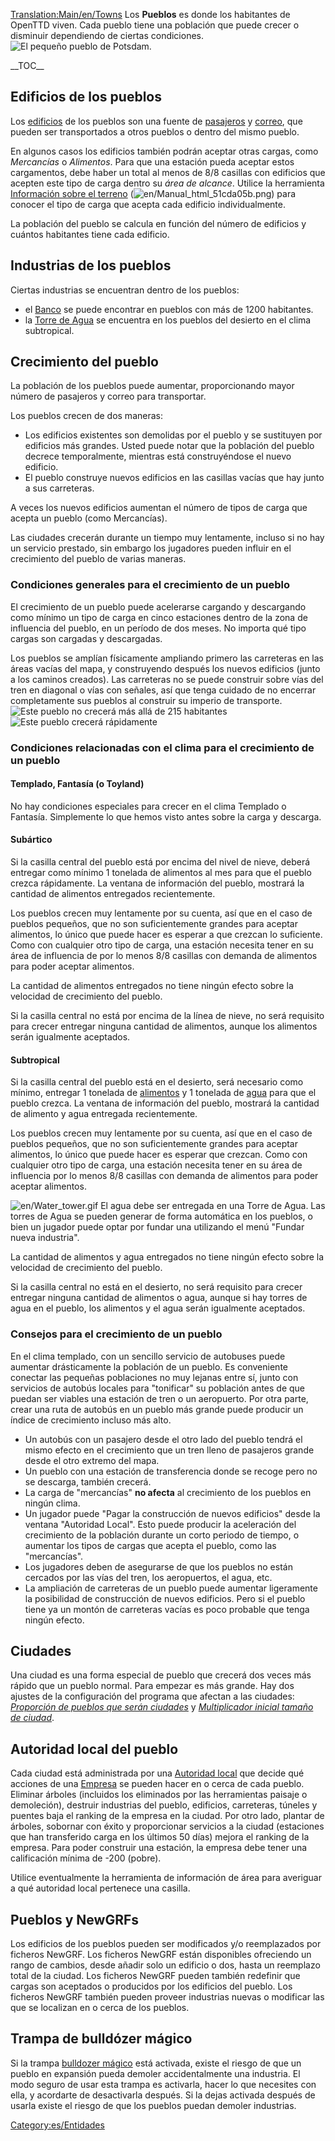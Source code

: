 [[Translation:Main/en/Towns]]{{en/-}}{{es/Tabla de contenido}}
Los '''Pueblos''' es donde los habitantes de OpenTTD viven. Cada pueblo tiene una población que puede crecer o disminuir dependiendo de ciertas condiciones.
[[File:en/Town.png|frame|left|El pequeño pueblo de Potsdam.]]

__TOC__
{{en/-}}
==Edificios de los pueblos==
Los [[Main/es/Edificio|edificios]] de los pueblos son una fuente de [[Main/es/Pasajeros|pasajeros]] y [[Main/es/Correo|correo]], que pueden ser transportados a otros pueblos o dentro del mismo pueblo.

En algunos casos los edificios también podrán aceptar otras cargas, como ''Mercancías'' o ''Alimentos''. Para que una estación pueda aceptar estos cargamentos, debe haber un total al menos de 8/8 casillas con edificios que acepten este tipo de carga dentro su ''área de alcance''. Utilice la herramienta [[Main/es/Información sobre el terreno|Información sobre el terreno]] ([[File:en/Manual html 51cda05b.png]]) para conocer el tipo de carga que acepta cada edificio individualmente.

La población del pueblo se calcula en función del número de edificios y cuántos habitantes tiene cada edificio.

==Industrias de los pueblos==
Ciertas industrias se encuentran dentro de los pueblos:
* el [[Main/es/Banco|Banco]] se puede encontrar en pueblos con más de 1200 habitantes.
* la [[Main/es/Torre de Agua|Torre de Agua]] se encuentra en los pueblos del desierto en el clima subtropical.

==Crecimiento del pueblo==
La población de los pueblos puede aumentar, proporcionando mayor número de pasajeros y correo para transportar.

Los pueblos crecen de dos maneras:
* Los edificios existentes son demolidas por el pueblo y se sustituyen por edificios más grandes. Usted puede notar que la población del pueblo decrece temporalmente, mientras está construyéndose el nuevo edificio.
* El pueblo construye nuevos edificios en las casillas vacías que hay junto a sus carreteras.

A veces los nuevos edificios aumentan el número de tipos de carga que acepta un pueblo (como Mercancías).

Las ciudades crecerán durante un tiempo muy lentamente, incluso si no hay un servicio prestado, sin embargo los jugadores pueden influir en el crecimiento del pueblo de varias maneras.

===Condiciones generales para el crecimiento de un pueblo===
El crecimiento de un pueblo puede acelerarse cargando y descargando como mínimo un tipo de carga en cinco estaciones dentro de la zona de influencia del pueblo, en un período de dos meses. No importa qué tipo cargas son cargadas y descargadas.

Los pueblos se amplían físicamente ampliando primero las carreteras en las áreas vacías del mapa, y construyendo después los nuevos edificios (junto a los caminos creados). Las carreteras no se puede construir sobre vías del tren en diagonal o vías con señales, así que tenga cuidado de no encerrar completamente sus pueblos al construir su imperio de transporte.
[[File:en/Town-nogrow.png|frame|left|Este pueblo no crecerá más allá de 215 habitantes]]
[[File:en/Town-grow.png|frame|right|Este pueblo crecerá rápidamente]]
{{en/-}}

===Condiciones relacionadas con el clima para el crecimiento de un pueblo===
====Templado, Fantasía (o Toyland)====
No hay condiciones especiales para crecer en el clima Templado o Fantasía. Simplemente lo que hemos visto antes sobre la carga y descarga.

====Subártico====
Si la casilla central del pueblo está por encima del nivel de nieve, deberá entregar como mínimo 1 tonelada de alimentos al mes para que el pueblo crezca rápidamente. La ventana de información del pueblo, mostrará la cantidad de alimentos entregados recientemente.

Los pueblos crecen muy lentamente por su cuenta, así que en el caso de pueblos pequeños, que no son suficientemente grandes para aceptar alimentos, lo único que puede hacer es esperar a que crezcan lo suficiente. Como con cualquier otro tipo de carga, una estación necesita tener en su área de influencia de por lo menos 8/8 casillas con demanda de alimentos para poder aceptar alimentos.

La cantidad de alimentos entregados no tiene ningún efecto sobre la velocidad de crecimiento del pueblo.

Si la casilla central no está por encima de la línea de nieve, no será requisito para crecer entregar ninguna cantidad de alimentos, aunque los alimentos serán igualmente aceptados.

====Subtropical====
Si la casilla central del pueblo está en el desierto, será necesario como mínimo, entregar 1 tonelada de [[Main/es/Alimento|alimentos]] y 1 tonelada de [[Main/es/Agua|agua]] para que el pueblo crezca. La ventana de información del pueblo, mostrará la cantidad de alimento y agua entregada recientemente.

Los pueblos crecen muy lentamente por su cuenta, así que en el caso de pueblos pequeños, que no son suficientemente grandes para aceptar alimentos, lo único que puede hacer es esperar que crezcan. Como con cualquier otro tipo de carga, una estación necesita tener en su área de influencia por lo menos 8/8 casillas con demanda de alimentos para poder aceptar alimentos.

[[File:en/Water tower.gif|right]]
El agua debe ser entregada en una Torre de Agua. Las torres de Agua se pueden generar de forma automática en los pueblos, o bien un jugador puede optar por fundar una utilizando el menú "Fundar nueva industria".

La cantidad de alimentos y agua entregados no tiene ningún efecto sobre la velocidad de crecimiento del pueblo.

Si la casilla central no está en el desierto, no será requisito para crecer entregar ninguna cantidad de alimentos o  agua, aunque si hay torres de agua en el pueblo, los alimentos y el agua serán igualmente aceptados.

===Consejos para el crecimiento de un pueblo===
En el clima templado, con un sencillo servicio de autobuses puede aumentar drásticamente la población de un pueblo.
Es conveniente conectar las pequeñas poblaciones no muy lejanas entre sí, junto con servicios de autobús locales para "tonificar" su población antes de que puedan ser viables una estación de tren o un aeropuerto.
Por otra parte, crear una ruta de autobús en un pueblo más grande puede producir un índice de crecimiento incluso más alto.
* Un autobús con un pasajero desde el otro lado del pueblo tendrá el mismo efecto en el crecimiento que un tren lleno de pasajeros grande desde el otro extremo del mapa.
* Un pueblo con una estación de transferencia donde se recoge pero no se descarga, también crecerá.
* La carga de "mercancías" '''no afecta''' al crecimiento de los pueblos en ningún clima.
* Un jugador puede "Pagar la construcción de nuevos edificios" desde la ventana "Autoridad Local". Esto puede producir la aceleración del crecimiento de la población durante un corto periodo de tiempo, o aumentar los tipos de cargas que acepta el pueblo, como las "mercancías".
* Los jugadores deben de asegurarse de que los pueblos no están cercados por las vías del tren, los aeropuertos, el agua, etc.
* La ampliación de carreteras de un pueblo puede aumentar ligeramente la posibilidad de construcción de nuevos edificios. Pero si el pueblo tiene ya un montón de carreteras vacías es poco probable que tenga ningún efecto.

==Ciudades==
Una ciudad es una forma especial de pueblo que crecerá dos veces más rápido que un pueblo normal. Para empezar es más grande. Hay dos ajustes de la configuración del programa que afectan a las ciudades: ''[[Main/en/Opciones avanzadas/Economía/Es#Proporción de pueblos que serán ciudades|Proporción de pueblos que serán ciudades]]'' y ''[[Main/en/Opciones avanzadas/Economía/Es#Multiplicador inicial tamaño de ciudad|Multiplicador inicial tamaño de ciudad]]''.

==Autoridad local del pueblo==
Cada ciudad está administrada por una [[Main/es/Autoridad local|Autoridad local]] que decide qué acciones de una [[Main/es/Empresa|Empresa]] se pueden hacer en o cerca de cada pueblo. Eliminar árboles (incluidos los eliminados por las herramientas paisaje o demoleción), destruir industrias del pueblo, edificios, carreteras, túneles y puentes baja el ranking de la empresa en la ciudad. Por otro lado, plantar de árboles, sobornar con éxito y proporcionar servicios a la ciudad (estaciones que han transferido carga en los últimos 50 días) mejora el ranking de la empresa. Para poder construir una estación, la empresa debe tener una calificación mínima de -200 (pobre).

Utilice eventualmente la herramienta de información de área para averiguar a qué autoridad local pertenece una casilla.

==Pueblos y NewGRFs==
Los edificios de los pueblos pueden ser modificados y/o reemplazados por ficheros NewGRF. Los ficheros NewGRF están disponibles ofreciendo un rango de cambios, desde añadir solo un edificio o dos, hasta un reemplazo total de la ciudad. Los ficheros NewGRF pueden también redefinir que cargas son aceptados o producidos por los edificios del pueblo. Los ficheros NewGRF también pueden proveer industrias nuevas o modificar las que se localizan en o cerca de los pueblos.

==Trampa de bulldózer mágico==
Si la trampa [[Main/en/Trucos/Es#Bulldózer mágico|bulldozer mágico]] está activada, existe el riesgo de que un pueblo en expansión pueda demoler accidentalmente una industria. El modo seguro de usar esta trampa es activarla, hacer lo que necesites con ella, y acordarte de desactivarla después. Si la dejas activada después de usarla existe el riesgo de que los pueblos puedan demoler industrias.

[[Category:es/Entidades]]